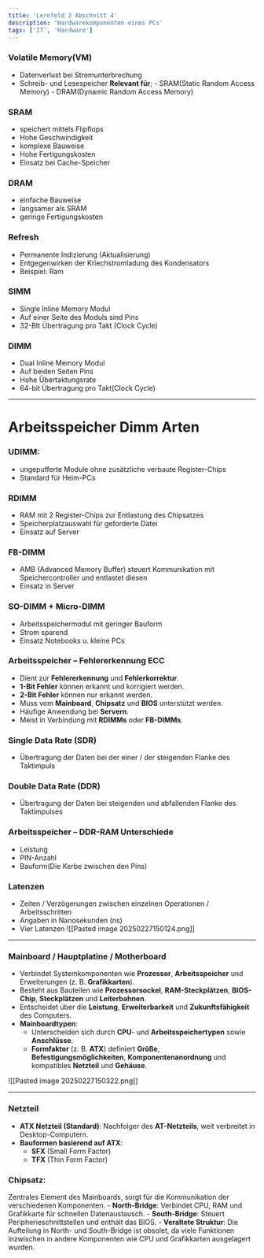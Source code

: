 ```yaml
---
title: 'Lernfeld 2 Abschnitt 4'
description: 'Hardwarekomponenten eines PCs'
tags: ['IT', 'Hardware']
---
```


### Volatile Memory(VM)

- Datenverlust bei Stromunterbrechung
- Schreib- und Lesespeicher
  **Relevant für**; - SRAM(Static Random Access Memory) - DRAM(Dynamic Random Access Memory)

### SRAM

- speichert mittels Flipflops
- Hohe Geschwindigkeit
- komplexe Bauweise
- Hohe Fertigungskosten
- Einsatz bei Cache-Speicher

### DRAM

- einfache Bauweise
- langsamer als SRAM
- geringe Fertigungskosten

### Refresh

- Permanente Indizierung (Aktualisierung)
- Entgegenwirken der Kriechstromladung des Kondensators
- Beispiel: Ram

### SIMM

- Single Inline Memory Modul
- Auf einer Seite des Moduls sind Pins
- 32-BIt Übertragung pro Takt (Clock Cycle)

### DIMM

- Dual Inline Memory Modul
- Auf beiden Seiten Pins
- Hohe Übertaktungsrate
- 64-bit Übertragung pro Takt(Clock Cycle)

---

# Arbeitsspeicher Dimm Arten

### UDIMM:

- ungepufferte Module ohne zusätzliche verbaute Register-Chips
- Standard für Heim-PCs

### RDIMM

- RAM mit 2 Register-Chips zur Entlastung des Chipsatzes
- Speicherplatzauswahl für geforderte Datei
- Einsatz auf Server

### FB-DIMM

- AMB (Advanced Memory Buffer) steuert Kommunikation mit Speichercontroller und entlastet diesen
- Einsatz in Server

### SO-DIMM + Micro-DIMM

- Arbeitsspeichermodul mit geringer Bauform
- Strom sparend
- Einsatz Notebooks u. kleine PCs

### Arbeitsspeicher – Fehlererkennung ECC

- Dient zur **Fehlererkennung** und **Fehlerkorrektur**.
- **1-Bit Fehler** können erkannt und korrigiert werden.
- **2-Bit Fehler** können nur erkannt werden.
- Muss vom **Mainboard**, **Chipsatz** und **BIOS** unterstützt werden.
- Häufige Anwendung bei **Servern**.
- Meist in Verbindung mit **RDIMMs** oder **FB-DIMMs**.

### Single Data Rate (SDR)

- Übertragung der Daten bei der einer / der steigenden Flanke des Taktimpuls

### Double Data Rate (DDR)

- Übertragung der Daten bei steigenden und abfallenden Flanke des Taktimpulses

### Arbeitsspeicher – DDR-RAM Unterschiede

- Leistung
- PIN-Anzahl
- Bauform(Die Kerbe zwischen den Pins)

### Latenzen

- Zeiten / Verzögerungen zwischen einzelnen Operationen / Arbeitsschritten
- Angaben in Nanosekunden (ns)
- Vier Latenzen
  ![[Pasted image 20250227150124.png]]

---

### Mainboard / Hauptplatine / Motherboard

- Verbindet Systemkomponenten wie **Prozessor**, **Arbeitsspeicher** und Erweiterungen (z. B. **Grafikkarten**).
- Besteht aus Bauteilen wie **Prozessorsockel**, **RAM-Steckplätzen**, **BIOS-Chip**, **Steckplätzen** und **Leiterbahnen**.
- Entscheidet über die **Leistung**, **Erweiterbarkeit** und **Zukunftsfähigkeit** des Computers.
- **Mainboardtypen**:
  - Unterscheiden sich durch **CPU**- und **Arbeitsspeichertypen** sowie **Anschlüsse**.
  - **Formfaktor** (z. B. **ATX**) definiert **Größe**, **Befestigungsmöglichkeiten**, **Komponentenanordnung** und kompatibles **Netzteil** und **Gehäuse**.

![[Pasted image 20250227150322.png]]

---

### Netzteil

- **ATX Netzteil (Standard)**: Nachfolger des **AT-Netzteils**, weit verbreitet in Desktop-Computern.
- **Bauformen basierend auf ATX**:
  - **SFX** (Small Form Factor)
  - **TFX** (Thin Form Factor)

### **Chipsatz**:

Zentrales Element des Mainboards, sorgt für die Kommunikation der verschiedenen Komponenten. - **North-Bridge**: Verbindet CPU, RAM und Grafikkarte für schnellen Datenaustausch. - **South-Bridge**: Steuert Peripherieschnittstellen und enthält das BIOS. - **Veraltete Struktur**: Die Aufteilung in North- und South-Bridge ist obsolet, da viele Funktionen inzwischen in andere Komponenten wie CPU und Grafikkarten ausgelagert wurden.
